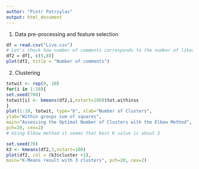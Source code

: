 ```yaml
---
author: "Piotr Patrzylas"
output: html_document
---
```


1. Data pre-processing and feature selection  
```r
df = read.csv("Live.csv")
# Let's check how number of comments corresponds to the number of likes
df2 = df[, c(5,8)]
plot(df2, title = "Number of comments")

```
  
2. Clustering
```r
totwit <- rep(0, 10)
for(i in 1:10){
set.seed(700)
totwit[i] <- kmeans(df2,i,nstart=100)$tot.withinss
}
plot(1:10, totwit, type="b", xlab="Number of Clusters",
ylab="Within groups sum of squares",
main="Assessing the Optimal Number of Clusters with the Elbow Method",
pch=20, cex=2)
# Using Elbow method it seems that best K value is about 3

set.seed(70)
k3 <- kmeans(df2,3,nstart=100)
plot(df2, col = (k3$cluster +1),
main="K-Means result with 3 clusters", pch=20, cex=2)
```
